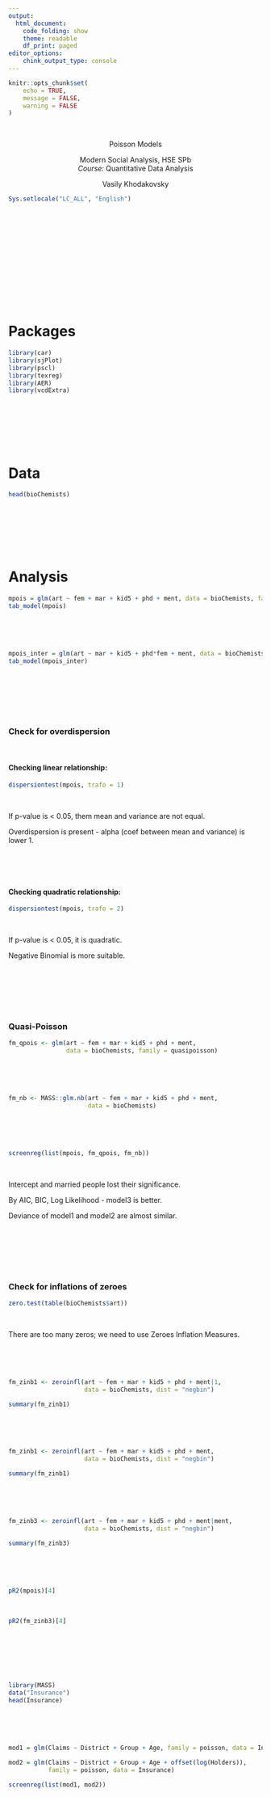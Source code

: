 ```yaml
---
output: 
  html_document:
    code_folding: show
    theme: readable
    df_print: paged
editor_options:
    chink_output_type: console
---
```


```r
knitr::opts_chunk$set(
	echo = TRUE,
	message = FALSE,
	warning = FALSE
)
```

<br>

<div style="text-align: center;">
<span class="h1">Poisson Models</span>

<span class="h5">
Modern Social Analysis, HSE SPb<br>
*Course:* Quantitative Data Analysis
</span>

<span class="h4">
Vasily Khodakovsky</span>
</div>

```r
Sys.setlocale("LC_ALL", "English")
```

<br>
<br>
<br>
<br>
<br>

<br>
<br>
<br>
<br>
<br>

# Packages

```r
library(car)
library(sjPlot)
library(pscl)
library(texreg)
library(AER)
library(vcdExtra)
```

<br>
<br>
<br>
<br>
<br>


# Data

```r
head(bioChemists)
```

<br>
<br>
<br>
<br>
<br>

# Analysis

```r
mpois = glm(art ~ fem + mar + kid5 + phd + ment, data = bioChemists, family = poisson)
tab_model(mpois)
```

<br>
<br>
<br>

```r
mpois_inter = glm(art ~ mar + kid5 + phd*fem + ment, data = bioChemists, family = poisson)
tab_model(mpois_inter)
```

<br>
<br>
<br>
<br>
<br>

### Check for overdispersion

<br>

#### Checking linear relationship:

```r
dispersiontest(mpois, trafo = 1)
```

<br>

If p-value is < 0.05, them mean and variance are not equal.

Overdispersion is present - alpha (coef between mean and variance) is lower 1.

<br>
<br>
<br>

#### Checking quadratic relationship:

```r
dispersiontest(mpois, trafo = 2)
```

<br>

If p-value is < 0.05, it is quadratic.

Negative Binomial is more suitable.

<br>
<br>
<br>
<br>
<br>

### Quasi-Poisson

```r
fm_qpois <- glm(art ~ fem + mar + kid5 + phd + ment,
                data = bioChemists, family = quasipoisson)
```

<br>
<br>
<br>

```r
fm_nb <- MASS::glm.nb(art ~ fem + mar + kid5 + phd + ment, 
                      data = bioChemists)
```

<br>
<br>
<br>

```r
screenreg(list(mpois, fm_qpois, fm_nb))
```

<br>

Intercept and married people lost their significance.

By AIC, BIC, Log Likelihood - model3 is better.

Deviance of model1 and model2 are almost similar.

<br>
<br>
<br>
<br>
<br>

### Check for inflations of zeroes

```r
zero.test(table(bioChemists$art))
```

<br>

There are too many zeros; we need to use Zeroes Inflation Measures.

<br>
<br>
<br>

```r
fm_zinb1 <- zeroinfl(art ~ fem + mar + kid5 + phd + ment|1,
                     data = bioChemists, dist = "negbin")

summary(fm_zinb1)
```

<br>
<br>
<br>

```r
fm_zinb1 <- zeroinfl(art ~ fem + mar + kid5 + phd + ment,
                     data = bioChemists, dist = "negbin")

summary(fm_zinb1)
```

<br>
<br>
<br>

```r
fm_zinb3 <- zeroinfl(art ~ fem + mar + kid5 + phd + ment|ment,
                     data = bioChemists, dist = "negbin")

summary(fm_zinb3)
```

<br>
<br>
<br>

```r
pR2(mpois)[4]
```

<br>

```r
pR2(fm_zinb3)[4]
```

<br>
<br>
<br>
<br>
<br>

```r
library(MASS)
data("Insurance")
head(Insurance)
```

<br>
<br>
<br>

```r
mod1 = glm(Claims ~ District + Group + Age, family = poisson, data = Insurance)

mod2 = glm(Claims ~ District + Group + Age + offset(log(Holders)),
           family = poisson, data = Insurance)

screenreg(list(mod1, mod2))
```
